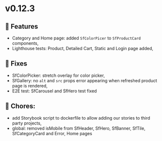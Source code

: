 
<Meta title="Releases/v0.12.x/v0.12.3/Change log" />

# v0.12.3

## 🚀 Features

- Category and Home page: added `SfColorPicer` to `SfProductCard` components,
- Lighthouse tests: Product, Detailed Cart, Static and Login page added,

## 🐛 Fixes

- SfColorPicker: stretch overlay for color picker,
- SfGallery: no `alt` and `src` props error appearing when refreshed product page is rendered,
- E2E test: SfCarousel and SfHero test fixed

## 🧹 Chores:

- add Storybook script to dockerfile to allow adding our stories to third party projects,
- global: removed isMobile from SfHeader, SfHero, SfBanner, SfTile, SfCategoryCard and Error, Home pages
